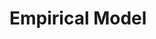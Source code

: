 # Empirical Model
```{=latex}
		\textbf{\textit{Series:}} \\
		-Credit : Credit to non financial sector\\
		-HPI : Housing Price Index
		\begin{align}
		ln \frac{Credit}{GDP} &= y_t = \tau_{yt} + c_{yt}
		\\
		ln HPI &= h_t = \tau_{ht} + c_{ht}
		\end{align}
		\\
		\textbf{\textit{Trends:}}
		
		A random walk drift term $g_t$ is added in the stochastic trend inspired by Clark (1987)
		\begin{align}
		\tau_{yt} &= \tau_{yt-1} + \eta_{yt}, &\eta_{yt} \sim iidN(0,\sigma^2_{\eta y})
		\\
		\tau_{ht} &= \tau_{ht-1} + \eta_{ht}, &\eta_{ht} \sim iidN(0,\sigma^2_{\eta h})	
		\end{align}
		\\
		\textbf{\textit{Cycles:}}
		\begin{align}
		c_{yt} &= \phi^1_{y}c_{yt-1}  
		+ \phi^2_{y}c_{yt-2}  
		+ \phi^x_{y}c_{ht-1} 
		+ \varepsilon_{yt},
		&\varepsilon_{yt} \sim iidN(0,\sigma^2_{\varepsilon y})		   
		\\
		c_{ht} &= \phi^1_{h}c_{ht-1}  
		+ \phi^2_{h}c_{ht-2}
		+ \phi^x_{h}c_{yt-1}  
		+ \varepsilon_{ht},
		&\varepsilon_{ht} \sim iidN(0,\sigma^2_{\varepsilon h})
		\end{align}
		\\
		
		
		\textbf{State-Space Model}
		
		\textit{Transition equation:}
		\begin{align}
		\beta_t = F\beta_{t-1} + \tilde{v}_t
		\end{align}
		
		Where the transitory components are:
		
		\begin{align}
		\begin{bmatrix}
		\tau_{yt}	\\
		c_{yt}		\\
		c_{yt-1}		\\
		\tau_{ht}	\\
		c_{ht}		\\
		c_{ht-1}		
		\end{bmatrix}
		=
		%F matrix
		\begin{bmatrix}
		1	& 0	& 0	& 0	& 0	& 0	\\
		0	& \phi^1_y	& \phi^2_y	& 0	& \phi^x_y	& 0	\\
		0	& 1	& 0	& 0 & 0 & 0  \\
		0	& 0	& 0	& 1	& 0	& 0 \\
		0	& \phi^x_h	& 0	& 0 &\phi^1_h	& \phi^2_h	\\
		0	& 0	& 0	& 0 & 1 & 0
		\end{bmatrix}
		%Bt-1 matrix
		\begin{bmatrix}
		\tau_{yt-1}	\\
		c_{yt-1}		\\
		c_{yt-2}		\\
		\tau_{ht-1}	\\
		c_{ht-1}		\\
		c_{ht-2}		
		\end{bmatrix}
		+
		\begin{bmatrix}
		\eta_{yt}	\\
		\varepsilon_{yt}		\\
		0	\\
		\eta_{ht}	\\
		\varepsilon_{ht}		\\
		0	
		\end{bmatrix}
		\end{align}
		
		\bigskip
		\textit{The covariance matrix for $\tilde{v}_t$, denoted Q, is: }
		\begin{align}
		Q = 
		\begin{bmatrix}
		\sigma^2_{\eta y}	& 0	 &0 & 0	& 0	& 0	\\
		0	& \sigma^2_{\varepsilon y}	& 0	& 0	& \sigma_{\varepsilon y \varepsilon h}	& 0	\\
		0	&	0	& 0 & 0 & 0 & 0	\\
		0	& 0	& 0	& \sigma^2_{\eta h}	& 0	& 0	\\
		0	& \sigma_{\varepsilon y \varepsilon h}	& 0	& 0	& \sigma^2_{\varepsilon h}		& 0	\\
		0	&0	& 0	& 0
		& 0	& 0
		\end{bmatrix}
		\end{align}
		
		\bigskip
		\textit{Measurement Equation:}
		\begin{align}
		\tilde{y}_t = A + H\beta_t
		\end{align}
		
		\begin{align*}
		\begin{bmatrix}
		y_t	\\
		h_t
		\end{bmatrix}
		=
		\begin{bmatrix}
		0	\\
		0
		\end{bmatrix}
		+
		\begin{bmatrix}
		1	& 0	& 1	& 0	& 0 & 0 \\
		0	& 0 & 0 & 1 & 0 & 1
		\end{bmatrix}
		\begin{bmatrix}
		\tau_{yt}	\\
		c_{yt}		\\
		c_{yt-1}	\\
		\tau_{ht}	\\
		c_{ht}		\\
		c_{ht-1}
		\end{bmatrix}
		\end{align*}
		
\subsection{Parameters constraints}

The estimation of the unobserved component model uses a nonlinear log-likelihood function maximization. Estimating this function requires numerical optimization.


I did not put stationary constraints directly on the autoregressive parameters. Since such constraints on a VAR(2) system is complex to set up. However, to achieve feasible stationary transitory measurement, I implement an additional term on the objective function:

\begin{align}
l(\theta) = -w1\sum_{t=1}^{T}ln\lbrack(2\pi)^2|f_{t|t-1}|\rbrack
-w2\sum_{t=1}^{T}\eta'_{t|t-1}f^{-1}_{t|t-1}\eta_{t|t-1}
- w3*\sum_{t=1}^{T}(c_{yt}^2) + w4*\sum_{t=1}^{T}(c_{ht}^2)
\end{align}

The last term in the objective function acts as a penalty against too much transitory deviation from zero. Without this penalty, the trend would be linear or all the movements in the measured series would be matched by transitory movements.

%\vspace{5mm} %5mm vertical space

Regarding constraints on covariance matrix, I applied the same constraints as in Morley 2007 to imply for positive-definite covariance matrix.


\subsection{Priors selection}

The priors for autoregressive parameters in matrix F are taken from VAR regression of the HP filter cycle decomposition of the series.

For $\beta_{0|0}$, I set $\tau_{0|0}$ as the value HP filtered trend component and omit the first observation from the regression. $c_{0|0}$ cycle components are also set to be equal to their HP filter counterpart. Variance $var(\tau_{0|0}) =100+50*random$; while other measures of the starting covariance are set to be their unconditional values.

Starting standard deviation and correlation values are randomized within reasonable range.
```
